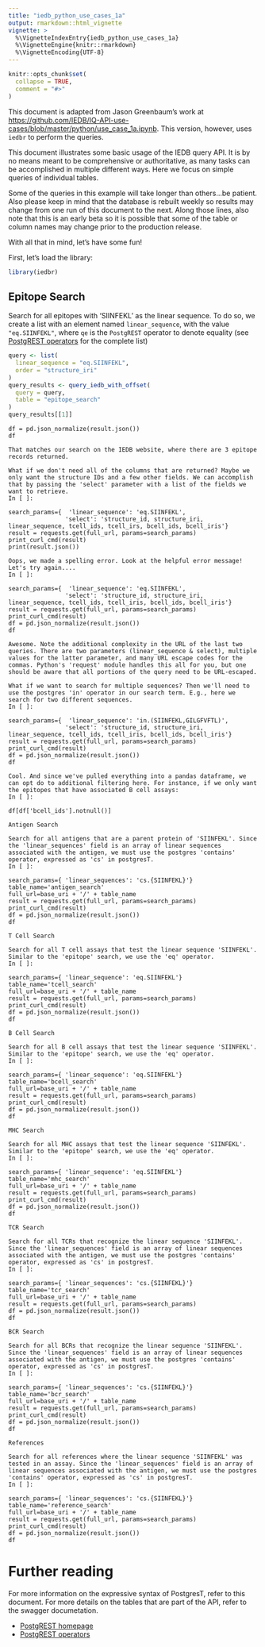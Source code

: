 ```yaml
---
title: "iedb_python_use_cases_1a"
output: rmarkdown::html_vignette
vignette: >
  %\VignetteIndexEntry{iedb_python_use_cases_1a}
  %\VignetteEngine{knitr::rmarkdown}
  %\VignetteEncoding{UTF-8}
---
```


```r
knitr::opts_chunk$set(
  collapse = TRUE,
  comment = "#>"
)
```

This document is adapted from Jason Greenbaum's
work at [https://github.com/IEDB/IQ-API-use-cases/blob/master/python/use_case_1a.ipynb](https://github.com/IEDB/IQ-API-use-cases/blob/master/python/use_case_1a.ipynb). This version, however, uses `iedbr` to perform the queries.

This document illustrates some basic usage of the IEDB query API. It is by no means meant to be comprehensive or authoritative, as many tasks can be accomplished in multiple different ways. Here we focus on simple queries of individual tables. 

Some of the queries in this example will take longer than others...be patient. Also please keep in mind that the database is rebuilt weekly so results may change from one run of this document to the next. Along those lines, also note that this is an early beta so it is possible that some of the table or column names may change prior to the production release.

With all that in mind, let's have some fun!

First, let's load the library:

```r
library(iedbr)
```

## Epitope Search

Search for all epitopes with 'SIINFEKL' as the linear sequence. 
To do so, we create a list with an element named `linear_sequence`,
with the value `"eq.SIINFEKL"`, where `qe` is
the `PostgREST` operator to denote equality (see
[PostgREST operators](https://postgrest.org/en/v8.0/api.html#operators)
for the complete list)


```r
query <- list(
  linear_sequence = "eq.SIINFEKL",
  order = "structure_iri"
)
query_results <- query_iedb_with_offset(
  query = query,
  table = "epitope_search"
)
query_results[[1]]
```

```
df = pd.json_normalize(result.json())
df

That matches our search on the IEDB website, where there are 3 epitope records returned.

What if we don't need all of the columns that are returned? Maybe we only want the structure IDs and a few other fields. We can accomplish that by passing the 'select' parameter with a list of the fields we want to retrieve.
In [ ]:

search_params={  'linear_sequence': 'eq.SIINFEKL',
                'select': 'structure_id, structure_iri, linear_sequence, tcell_ids, tcell_irs, bcell_ids, bcell_iris'}
result = requests.get(full_url, params=search_params)
print_curl_cmd(result)
print(result.json())

Oops, we made a spelling error. Look at the helpful error message! Let's try again....
In [ ]:

search_params={  'linear_sequence': 'eq.SIINFEKL',
                'select': 'structure_id, structure_iri, linear_sequence, tcell_ids, tcell_iris, bcell_ids, bcell_iris'}
result = requests.get(full_url, params=search_params)
print_curl_cmd(result)
df = pd.json_normalize(result.json())
df

Awesome. Note the additional complexity in the URL of the last two queries. There are two parameters (linear_sequence & select), multiple values for the latter parameter, and many URL escape codes for the commas. Python's 'request' module handles this all for you, but one should be aware that all portions of the query need to be URL-escaped.

What if we want to search for multiple sequences? Then we'll need to use the postgres 'in' operator in our search term. E.g., here we search for two different sequences.
In [ ]:

search_params={  'linear_sequence': 'in.(SIINFEKL,GILGFVFTL)',
                'select': 'structure_id, structure_iri, linear_sequence, tcell_ids, tcell_iris, bcell_ids, bcell_iris'}
result = requests.get(full_url, params=search_params)
print_curl_cmd(result)
df = pd.json_normalize(result.json())
df

Cool. And since we've pulled everything into a pandas dataframe, we can opt do to additional filtering here. For instance, if we only want the epitopes that have associated B cell assays:
In [ ]:

df[df['bcell_ids'].notnull()]

Antigen Search

Search for all antigens that are a parent protein of 'SIINFEKL'. Since the 'linear_sequences' field is an array of linear sequences associated with the antigen, we must use the postgres 'contains' operator, expressed as 'cs' in postgresT.
In [ ]:

search_params={ 'linear_sequences': 'cs.{SIINFEKL}'}
table_name='antigen_search'
full_url=base_uri + '/' + table_name
result = requests.get(full_url, params=search_params)
print_curl_cmd(result)
df = pd.json_normalize(result.json())
df

T Cell Search

Search for all T cell assays that test the linear sequence 'SIINFEKL'. Similar to the 'epitope' search, we use the 'eq' operator.
In [ ]:

search_params={ 'linear_sequence': 'eq.SIINFEKL'}
table_name='tcell_search'
full_url=base_uri + '/' + table_name
result = requests.get(full_url, params=search_params)
print_curl_cmd(result)
df = pd.json_normalize(result.json())
df

B Cell Search

Search for all B cell assays that test the linear sequence 'SIINFEKL'. Similar to the 'epitope' search, we use the 'eq' operator.
In [ ]:

search_params={ 'linear_sequence': 'eq.SIINFEKL'}
table_name='bcell_search'
full_url=base_uri + '/' + table_name
result = requests.get(full_url, params=search_params)
print_curl_cmd(result)
df = pd.json_normalize(result.json())
df

MHC Search

Search for all MHC assays that test the linear sequence 'SIINFEKL'. Similar to the 'epitope' search, we use the 'eq' operator.
In [ ]:

search_params={ 'linear_sequence': 'eq.SIINFEKL'}
table_name='mhc_search'
full_url=base_uri + '/' + table_name
result = requests.get(full_url, params=search_params)
print_curl_cmd(result)
df = pd.json_normalize(result.json())
df

TCR Search

Search for all TCRs that recognize the linear sequence 'SIINFEKL'. Since the 'linear_sequences' field is an array of linear sequences associated with the antigen, we must use the postgres 'contains' operator, expressed as 'cs' in postgresT.
In [ ]:

search_params={ 'linear_sequences': 'cs.{SIINFEKL}'}
table_name='tcr_search'
full_url=base_uri + '/' + table_name
result = requests.get(full_url, params=search_params)
df = pd.json_normalize(result.json())
df

BCR Search

Search for all BCRs that recognize the linear sequence 'SIINFEKL'. Since the 'linear_sequences' field is an array of linear sequences associated with the antigen, we must use the postgres 'contains' operator, expressed as 'cs' in postgresT.
In [ ]:

search_params={ 'linear_sequences': 'cs.{SIINFEKL}'}
table_name='bcr_search'
full_url=base_uri + '/' + table_name
result = requests.get(full_url, params=search_params)
print_curl_cmd(result)
df = pd.json_normalize(result.json())
df

References

Search for all references where the linear sequence 'SIINFEKL' was tested in an assay. Since the 'linear_sequences' field is an array of linear sequences associated with the antigen, we must use the postgres 'contains' operator, expressed as 'cs' in postgresT.
In [ ]:

search_params={ 'linear_sequences': 'cs.{SIINFEKL}'}
table_name='reference_search'
full_url=base_uri + '/' + table_name
result = requests.get(full_url, params=search_params)
print_curl_cmd(result)
df = pd.json_normalize(result.json())
df
```

# Further reading

For more information on the expressive syntax of PostgresT, refer to this document. For more details on the tables that are part of the API, refer to the swagger documetation.


 * [PostgREST homepage](https://postgrest.org)
 * [PostgREST operators](https://postgrest.org/en/v8.0/api.html#operators) 
